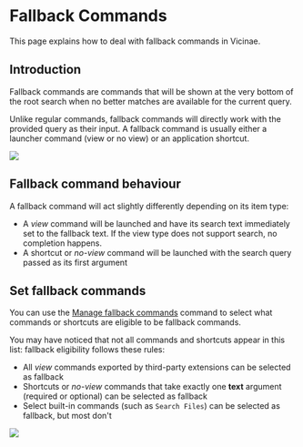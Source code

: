 # Fallback Commands

This page explains how to deal with fallback commands in Vicinae.

## Introduction

Fallback commands are commands that will be shown at the very bottom of the root search when no better matches are available for the current query.

Unlike regular commands, fallback commands will directly work with the provided query as their input. 
A fallback command  is usually either a launcher command (view or no view) or an application shortcut.

![](/fallback-commands-root.webp)

## Fallback command behaviour

A fallback command will act slightly differently depending on its item type:

- A *view* command will be launched and have its search text immediately set to the fallback text. If the view type does not support search, no completion happens. 
- A shortcut or *no-view* command will be launched with the search query passed as its first argument

## Set fallback commands

You can use the [Manage fallback commands](vicinae://extensions/vicinae/vicinae/manage-fallback) command to select what commands or shortcuts are eligible to be fallback commands.

You may have noticed that not all commands and shortcuts appear in this list: fallback eligibility follows these rules:

- All *view* commands exported by third-party extensions can be selected as fallback
- Shortcuts or *no-view* commands that take exactly one **text** argument (required or optional) can be selected as fallback
- Select built-in commands (such as `Search Files`) can be selected as fallback, but most don't

![](/manage-fallback-commands.webp)
